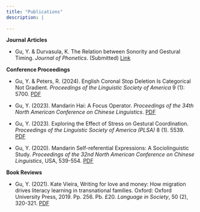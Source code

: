 ```yaml
---
title: "Publications"
description: |
  
---
```


**Journal Articles**

* Gu, Y. & Durvasula, K. The Relation between Sonority and Gestural Timing. _Journal of Phonetics_. (Submitted) [Link](https://ssrn.com/abstract=4695254)


**Conference Proceedings**

* Gu, Y. & Peters, R. (2024). English Coronal Stop Deletion Is Categorical Not Gradient. _Proceedings of the Linguistic Society of America_ 9 (1): 5700. [PDF](publications/24LSA_pro.pdf) 

* Gu, Y. (2023). Mandarin Hai: A Focus Operator. _Proceedings of the 34th North American Conference on Chinese Linguistics_. [PDF](publications/Gu_Mandarin_HAI.pdf)


* Gu, Y. (2023). Exploring the Effect of Stress on Gestural Coordination. _Proceedings of the Linguistic Society of America (PLSA)_ 8 (1). 5539. [PDF](publications/LSA_prd_23.pdf)

* Gu, Y. (2020). Mandarin Self-referential Expressions: A Sociolinguistic Study. _Proceedings of the 32nd North American Conference on Chinese Linguistics_, USA, 539-554. [PDF](publications/Pro_NACCL32_Part05_42_Gu_P539.pdf)

**Book Reviews**

* Gu, Y. (2021). Kate Vieira, Writing for love and money: How migration drives literacy learning in transnational families. Oxford: Oxford University Press, 2019. Pp. 256. Pb. £20. _Language in Society_, 50 (2), 320-321. [PDF](publications/kate_vieira_writing_for_love_and_money.pdf)



